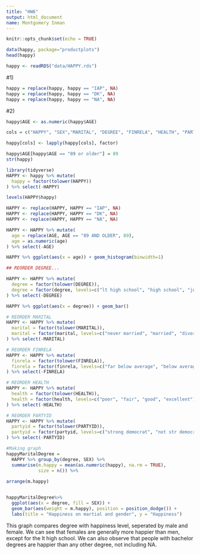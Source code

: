 ```yaml
---
title: "HW6"
output: html_document
name: Montgomery Inman
---
```


```r
knitr::opts_chunk$set(echo = TRUE)
```

```r
data(happy, package="productplots")
head(happy)

happy <- readRDS("data/HAPPY.rds")
```

#1)
```r
happy = replace(happy, happy == "IAP", NA)
happy = replace(happy, happy == "DK", NA)
happy = replace(happy, happy == "NA", NA)
```

#2)
```r
happy$AGE <- as.numeric(happy$AGE)

cols = c("HAPPY", "SEX","MARITAL", "DEGREE", "FINRELA", "HEALTH", "PARTYID", "POLVIEWS")

happy[cols] <- lapply(happy[cols], factor) 

happy$AGE[happy$AGE == "89 or older"] = 89
str(happy)
```

```r

library(tidyverse)
HAPPY <- happy %>% mutate(
  happy = factor(tolower(HAPPY))
) %>% select(-HAPPY)

levels(HAPPY$happy)
```
```r
HAPPY <- replace(HAPPY, HAPPY == "IAP", NA)
HAPPY <- replace(HAPPY, HAPPY == "DK", NA)
HAPPY <- replace(HAPPY, HAPPY == "NA", NA)
```

```r
HAPPY <- HAPPY %>% mutate(
  age = replace(AGE, AGE == "89 AND OLDER", 89),
  age = as.numeric(age)
) %>% select(-AGE)

HAPPY %>% ggplot(aes(x = age)) + geom_histogram(binwidth=1)
```
```r
## REORDER DEGREE...

HAPPY <- HAPPY %>% mutate(
  degree = factor(tolower(DEGREE)),
  degree = factor(degree, levels=c("lt high school", "high school", "junior college", "bachelor", "graduate school"))
) %>% select(-DEGREE)

HAPPY %>% ggplot(aes(x = degree)) + geom_bar()
```
```r
# REORDER MARITAL
HAPPY <- HAPPY %>% mutate(
  marital = factor(tolower(MARITAL)),
  marital = factor(marital, levels=c("never married", "married", "divorced", "seperated", "widowed"))
) %>% select(-MARITAL)
```

```r
# REORDER FINRELA
HAPPY <- HAPPY %>% mutate(
  finrela = factor(tolower(FINRELA)),
  finrela = factor(finrela, levels=c("far below average", "below average", "average", "above average", "far above average"))
) %>% select(-FINRELA)
```

```r
# REORDER HEALTH
HAPPY <- HAPPY %>% mutate(
  health = factor(tolower(HEALTH)),
  health = factor(health, levels=c("poor", "fair", "good", "excellent"))
) %>% select(-HEALTH)
```

```r
# REORDER PARTYID
HAPPY <- HAPPY %>% mutate(
  partyid = factor(tolower(PARTYID)),
  partyid = factor(partyid, levels=c("strong democrat", "not str democrat", "ind, near dem", "independent", "ind, near rep","not str republican", "strong republican", "other party"))
) %>% select(-PARTYID)
```


```r
#Making graph
happyMaritalDegree = 
  HAPPY %>% group_by(degree, SEX) %>% 
  summarise(m.happy = mean(as.numeric(happy), na.rm = TRUE), 
            size = n()) %>% 
  
arrange(m.happy)


happyMaritalDegree%>% 
  ggplot(aes(x = degree, fill = SEX)) + 
  geom_bar(aes(weight = m.happy), position = position_dodge()) + 
  labs(title = "Happiness on martial and gender", y = "Happiness")
```


This graph compares degree with happiness level, seperated by male and female. We can see 
that females are generally more happier than men, except for the lt high school. We can also
observe that people with bachelor degrees are happier than any other degree, not including NA.



